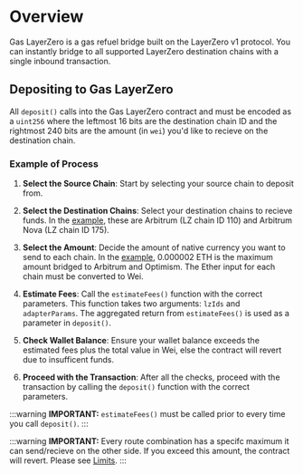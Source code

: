 # Overview

Gas LayerZero is a gas refuel bridge built on the LayerZero v1 protocol. You can instantly bridge to all supported LayerZero destination chains with a single inbound transaction.


## Depositing to Gas LayerZero

All ```deposit()``` calls into the Gas LayerZero contract and must be encoded as a `uint256` where the leftmost 16 bits are the destination chain ID and the rightmost 240 bits are the amount (in `wei`) you'd like to recieve on the destination chain.

### Example of Process

1. **Select the Source Chain**: Start by selecting your source chain to deposit from.

2. **Select the Destination Chains**: Select your destination chains to recieve funds. In the [example](/layerzero/step-by-step/estimateFees#prepare-layerzero-chainids-and-adapterparameters), these are Arbitrum (LZ chain ID 110) and Arbitrum Nova (LZ chain ID 175).

3. **Select the Amount**: Decide the amount of native currency you want to send to each chain. In the [example](/layerzero/step-by-step/estimateFees#prepare-layerzero-chainids-and-adapterparameters), 0.000002 ETH is the maximum amount bridged to Arbitrum and Optimism. The Ether input for each chain must be converted to Wei.

4. **Estimate Fees**: Call the `estimateFees()` function with the correct parameters. This function takes two arguments: `lzIds` and `adapterParams`. The aggregated return from `estimateFees()` is used as a parameter in `deposit()`.

5. **Check Wallet Balance**: Ensure your wallet balance exceeds the estimated fees plus the total value in Wei, else the contract will revert due to insufficent funds.

6. **Proceed with the Transaction**: After all the checks, proceed with the transaction by calling the `deposit()` function with the correct parameters.

:::warning
**IMPORTANT:** `estimateFees()` must be called prior to every time you call `deposit()`.
:::

:::warning
**IMPORTANT:** Every route combination has a specifc maximum it can send/recieve on the other side. If you exceed this amount, the contract will revert. Please see [Limits](/layerzero/code-examples/limits).
:::


